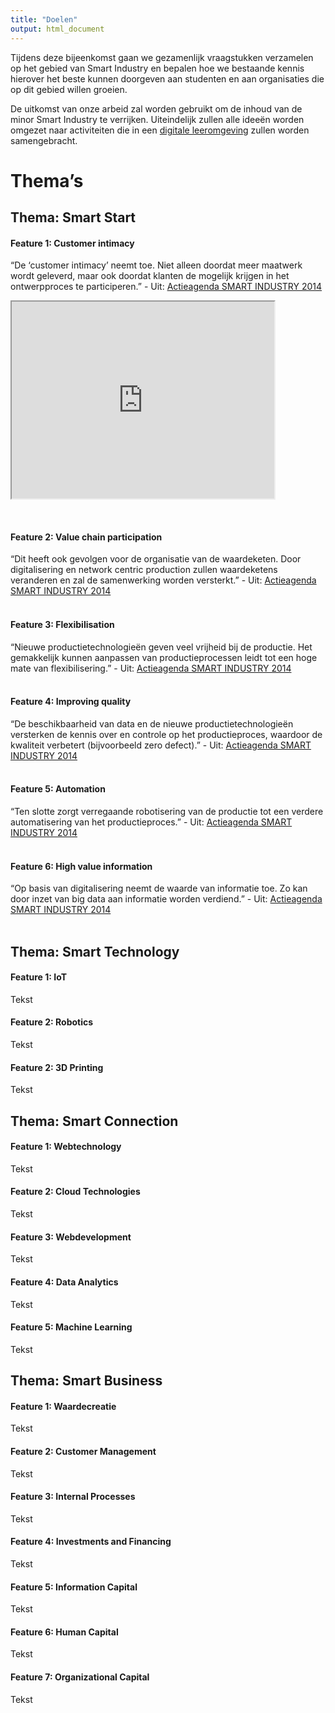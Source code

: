 ```yaml
---
title: "Doelen"
output: html_document
---
```


Tijdens deze bijeenkomst gaan we gezamenlijk vraagstukken verzamelen op het gebied van Smart Industry en bepalen hoe we bestaande kennis hierover het beste kunnen doorgeven aan studenten en aan organisaties die op dit gebied willen groeien.

De uitkomst van onze arbeid zal worden gebruikt om de inhoud van de minor Smart Industry te verrijken. Uiteindelijk zullen alle ideeën worden omgezet naar activiteiten die in een [digitale leeromgeving](http://ec2-52-30-100-113.eu-west-1.compute.amazonaws.com/course/index.php?categoryid=1) zullen worden samengebracht.

# Thema's {.tabset .tabset-fade}

## Thema: Smart Start
#### Feature 1: Customer intimacy
"De ‘customer intimacy’ neemt toe. Niet alleen
doordat meer maatwerk wordt geleverd,
maar ook doordat klanten de mogelijk krijgen
in het ontwerpproces te participeren." - Uit: [Actieagenda SMART INDUSTRY 2014](http://ec2-52-30-100-113.eu-west-1.compute.amazonaws.com/pluginfile.php/310/mod_resource/content/1/smart-industry-actieagenda-lr.pdf)<br>

<iframe width="420" height="315"
src="https://youtu.be/xi1lPvycxiI">
</iframe>
<br>

#### Feature 2: Value chain participation
"Dit heeft ook gevolgen voor de organisatie
van de waardeketen. Door digitalisering en
network centric production zullen waardeketens
veranderen en zal de samenwerking
worden versterkt." - Uit: [Actieagenda SMART INDUSTRY 2014](http://ec2-52-30-100-113.eu-west-1.compute.amazonaws.com/pluginfile.php/310/mod_resource/content/1/smart-industry-actieagenda-lr.pdf)<br><br>

#### Feature 3: Flexibilisation
"Nieuwe productietechnologieën geven veel
vrijheid bij de productie. Het gemakkelijk
kunnen aanpassen van productieprocessen
leidt tot een hoge mate van flexibilisering." - Uit: [Actieagenda SMART INDUSTRY 2014](http://ec2-52-30-100-113.eu-west-1.compute.amazonaws.com/pluginfile.php/310/mod_resource/content/1/smart-industry-actieagenda-lr.pdf)<br><br>

#### Feature 4: Improving quality
"De beschikbaarheid van data en de nieuwe
productietechnologieën versterken de kennis
over en controle op het productieproces,
waardoor de kwaliteit verbetert (bijvoorbeeld
zero defect)." - Uit: [Actieagenda SMART INDUSTRY 2014](http://ec2-52-30-100-113.eu-west-1.compute.amazonaws.com/pluginfile.php/310/mod_resource/content/1/smart-industry-actieagenda-lr.pdf)<br><br>

#### Feature 5: Automation
"Ten slotte zorgt verregaande robotisering
van de productie tot een verdere automatisering
van het productieproces." - Uit: [Actieagenda SMART INDUSTRY 2014](http://ec2-52-30-100-113.eu-west-1.compute.amazonaws.com/pluginfile.php/310/mod_resource/content/1/smart-industry-actieagenda-lr.pdf)<br><br>

#### Feature 6: High value information
"Op basis van digitalisering neemt de waarde
van informatie toe. Zo kan door inzet van
big data aan informatie worden verdiend." - Uit: [Actieagenda SMART INDUSTRY 2014](http://ec2-52-30-100-113.eu-west-1.compute.amazonaws.com/pluginfile.php/310/mod_resource/content/1/smart-industry-actieagenda-lr.pdf)<br><br>

## Thema: Smart Technology

#### Feature 1: IoT
Tekst<br>

#### Feature 2: Robotics
Tekst<br>

#### Feature 2: 3D Printing
Tekst<br>


## Thema: Smart Connection

#### Feature 1: Webtechnology
Tekst<br>

#### Feature 2: Cloud Technologies
Tekst<br>

#### Feature 3: Webdevelopment
Tekst<br>

#### Feature 4: Data Analytics
Tekst<br>

#### Feature 5: Machine Learning
Tekst<br>




## Thema: Smart Business

#### Feature 1: Waardecreatie
Tekst<br>

#### Feature 2: Customer Management
Tekst<br>

#### Feature 3: Internal Processes
Tekst<br>

#### Feature 4: Investments and Financing
Tekst<br>

#### Feature 5: Information Capital
Tekst<br>

#### Feature 6: Human Capital
Tekst<br>

#### Feature 7: Organizational Capital
Tekst<br>
